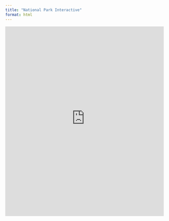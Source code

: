 ```yaml
---
title: "National Park Interactive"
format: html
---
```


<iframe src="https://harper-noteboom.shinyapps.io/proj_6_shiny/" width="100%" height="600px" frameborder="0">
</iframe>
